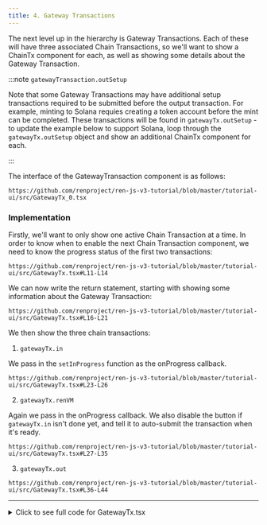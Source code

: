 ```yaml
---
title: 4. Gateway Transactions
---
```



<DocTag type={DocType.Tutorial} />

The next level up in the hierarchy is Gateway Transactions. Each of these will have three associated Chain Transactions, so we'll want to show a ChainTx component for each, as well as showing some details about the Gateway Transaction.

:::note `gatewayTransaction.outSetup`

Note that some Gateway Transactions may have additional setup transactions required to be submitted before the output transaction. For example, minting to Solana requies creating a token account before the mint can be completed. These transactions will be found in `gatewayTx.outSetup` - to update the example below to support Solana, loop through the `gatewayTx.outSetup` object and show an additional ChainTx component for each.

:::

The interface of the GatewayTransaction component is as follows:

```tsx reference title="src/GatewayTx.tsx"
https://github.com/renproject/ren-js-v3-tutorial/blob/master/tutorial-ui/src/GatewayTx_0.tsx
```

### Implementation

Firstly, we'll want to only show one active Chain Transaction at a time. In order to know when to enable the next Chain Transaction component, we need to know the progress status of the first two transactions:

```tsx reference title=""
https://github.com/renproject/ren-js-v3-tutorial/blob/master/tutorial-ui/src/GatewayTx.tsx#L11-L14
```

We can now write the return statement, starting with showing some information about the Gateway Transaction:

```tsx reference title=""
https://github.com/renproject/ren-js-v3-tutorial/blob/master/tutorial-ui/src/GatewayTx.tsx#L16-L21
```

We then show the three chain transactions:

1. `gatewayTx.in`

We pass in the `setInProgress` function as the onProgress callback.

```tsx reference title=""
https://github.com/renproject/ren-js-v3-tutorial/blob/master/tutorial-ui/src/GatewayTx.tsx#L23-L26
```

2. `gatewayTx.renVM`

Again we pass in the onProgress callback. We also disable the button if `gatewayTx.in` isn't done yet, and tell it to auto-submit the transaction when it's ready.

```tsx reference title=""
https://github.com/renproject/ren-js-v3-tutorial/blob/master/tutorial-ui/src/GatewayTx.tsx#L27-L35
```

3. `gatewayTx.out`

```tsx reference title=""
https://github.com/renproject/ren-js-v3-tutorial/blob/master/tutorial-ui/src/GatewayTx.tsx#L36-L44
```

---

<details><summary>Click to see full code for GatewayTx.tsx</summary>

```tsx reference link title="GatewayTx.tsx"
https://github.com/renproject/ren-js-v3-tutorial/blob/master/tutorial-ui/src/GatewayTx.tsx
```

</details>
